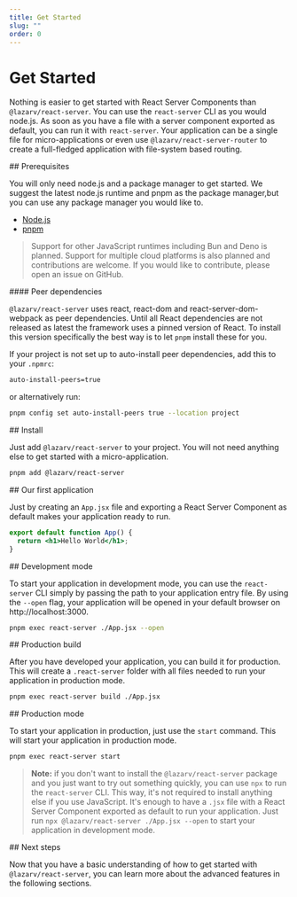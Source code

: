```yaml
---
title: Get Started
slug: ""
order: 0
---
```



# Get Started

Nothing is easier to get started with React Server Components than `@lazarv/react-server`. You can use the `react-server` CLI as you would node.js. As soon as you have a file with a server component exported as default, you can run it with `react-server`. Your application can be a single file for micro-applications or even use `@lazarv/react-server-router` to create a full-fledged application with file-system based routing.

<Link name="prerequisites">
## Prerequisites
</Link>

You will only need node.js and a package manager to get started. We suggest the latest node.js runtime and pnpm as the package manager,but you can use any package manager you would like to.

- [Node.js](https://nodejs.org)
- [pnpm](https://pnpm.io)

> Support for other JavaScript runtimes including Bun and Deno is planned. Support for multiple cloud platforms is also planned and contributions are welcome. If you would like to contribute, please open an issue on GitHub.

<Link name="peer-dependencies">
#### Peer dependencies
</Link>

`@lazarv/react-server` uses react, react-dom and react-server-dom-webpack as peer dependencies. Until all React dependencies are not released as latest the framework uses a pinned version of React. To install this version specifically the best way is to let `pnpm` install these for you.

If your project is not set up to auto-install peer dependencies, add this to your `.npmrc`:

```sh
auto-install-peers=true
```

or alternatively run:

```sh
pnpm config set auto-install-peers true --location project
```

<Link name="install">
## Install
</Link>

Just add `@lazarv/react-server` to your project. You will not need anything else to get started with a micro-application.

```sh
pnpm add @lazarv/react-server
```

<Link name="our-first-application">
## Our first application
</Link>

Just by creating an `App.jsx` file and exporting a React Server Component as default makes your application ready to run.

```jsx
export default function App() {
  return <h1>Hello World</h1>;
}
```

<Link name="development-mode">
## Development mode
</Link>

To start your application in development mode, you can use the `react-server` CLI simply by passing the path to your application entry file. By using the `--open` flag, your application will be opened in your default browser on http://localhost:3000.

```sh
pnpm exec react-server ./App.jsx --open
```

<Link name="production-build">
## Production build
</Link>

After you have developed your application, you can build it for production. This will create a `.react-server` folder with all files needed to run your application in production mode.

```sh
pnpm exec react-server build ./App.jsx
```

<Link name="production-mode">
## Production mode
</Link>

To start your application in production, just use the `start` command. This will start your application in production mode.

```sh
pnpm exec react-server start
```

> **Note:** if you don't want to install the `@lazarv/react-server` package and you just want to try out something quickly, you can use `npx` to run the `react-server` CLI. This way, it's not required to install anything else if you use JavaScript. It's enough to have a `.jsx` file with a React Server Component exported as default to run your application. Just run `npx @lazarv/react-server ./App.jsx --open` to start your application in development mode.

<Link name="next-steps">
## Next steps
</Link>

Now that you have a basic understanding of how to get started with `@lazarv/react-server`, you can learn more about the advanced features in the following sections.
